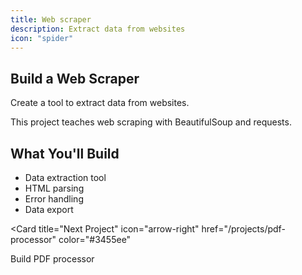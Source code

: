 ```yaml
---
title: Web scraper
description: Extract data from websites
icon: "spider"
---
```


## Build a Web Scraper

Create a tool to extract data from websites.

<Note>
  This project teaches web scraping with BeautifulSoup and requests.
</Note>

## What You'll Build

- Data extraction tool
- HTML parsing
- Error handling
- Data export

<Card
  title="Next Project"
  icon="arrow-right"
  href="/projects/pdf-processor"
  color="#3455ee"
>
  Build PDF processor
</Card>